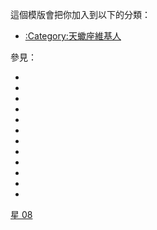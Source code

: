 {{Userbox
  |border-c=#9400D3
  |border-s=1
  |id=[[File:Scorpio.svg|30px|alt=]]
  |id-c=#9400D3
  |info=這個用戶的星座是'''[[天蝎宫|天蠍座]]'''。
  |info-c=#D8BFD8
  |info-s=10
  |usercategory=天蝎座维基人
}}
<noinclude>
<p style="clear: both; padding-top: 2em">
這個模版會把你加入到以下的分類：
*[[:Category:天蠍座維基人]]

參見：
*{{tl|User 星座：白羊座}}
*{{tl|User 星座：金牛座}}
*{{tl|User 星座：雙子座}}
*{{tl|User 星座：巨蟹座}}
*{{tl|User 星座：獅子座}}
*{{tl|User 星座：處女座}}
*{{tl|User 星座：天秤座}}
*{{tl|User 星座：天蠍座}}
*{{tl|User 星座：射手座}}
*{{tl|User 星座：摩羯座}}
*{{tl|User 星座：水瓶座}}
*{{tl|User 星座：雙魚座}}
</p>
[[Category:星座生肖用戶框模板|星 08]]
</noinclude>